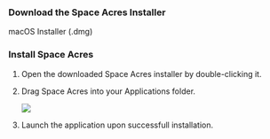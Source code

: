 
### Download the Space Acres Installer
<div className={`${styles.buttons} ${styles.flexContainer}`}>
    <Link
        className="button button--secondary"
        to="https://github.com/autonomys/space-acres/releases/download/0.2.10/space-acres-0.2.10.dmg"
        style={{ display: 'flex', flexDirection: 'column', alignItems: 'center', justifyContent: 'center', textAlign: 'center', padding: '10px' }}>
        <span style={{ fontSize: '20px' }}>macOS Installer</span>
        <span style={{ fontSize: '14px' }}>(.dmg)</span>
    </Link>
</div>

### Install Space Acres

1. Open the downloaded Space Acres installer by double-clicking it. 
2. Drag Space Acres into your Applications folder.
    
    ![](/img/doc-imgs/space-acres/mac-space-acres-setup-1.png)
    
3. Launch the application upon successfull installation. 

